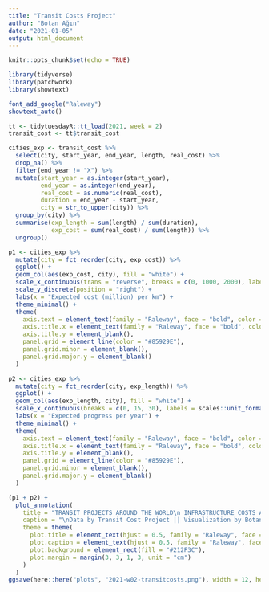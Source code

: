 ```yaml
---
title: "Transit Costs Project"
author: "Botan Ağın"
date: "2021-01-05"
output: html_document
---
```


```r
knitr::opts_chunk$set(echo = TRUE)
```

```r
library(tidyverse)
library(patchwork)
library(showtext)
```

```r
font_add_google("Raleway")
showtext_auto()
```

```r
tt <- tidytuesdayR::tt_load(2021, week = 2)
transit_cost <- tt$transit_cost
```

```r
cities_exp <- transit_cost %>% 
  select(city, start_year, end_year, length, real_cost) %>% 
  drop_na() %>% 
  filter(end_year != "X") %>% 
  mutate(start_year = as.integer(start_year),
         end_year = as.integer(end_year),
         real_cost = as.numeric(real_cost),
         duration = end_year - start_year,
         city = str_to_upper(city)) %>% 
  group_by(city) %>% 
  summarise(exp_length = sum(length) / sum(duration),
            exp_cost = sum(real_cost) / sum(length)) %>% 
  ungroup()
```

```r
p1 <- cities_exp %>% 
  mutate(city = fct_reorder(city, exp_cost)) %>%
  ggplot() +
  geom_col(aes(exp_cost, city), fill = "white") + 
  scale_x_continuous(trans = "reverse", breaks = c(0, 1000, 2000), labels=scales::dollar_format()) +
  scale_y_discrete(position = "right") +
  labs(x = "Expected cost (million) per km") +
  theme_minimal() +
  theme(
    axis.text = element_text(family = "Raleway", face = "bold", color = "white"),
    axis.title.x = element_text(family = "Raleway", face = "bold", color = "white"),
    axis.title.y = element_blank(),
    panel.grid = element_line(color = "#85929E"),
    panel.grid.minor = element_blank(),
    panel.grid.major.y = element_blank()
  )

p2 <- cities_exp %>% 
  mutate(city = fct_reorder(city, exp_length)) %>%
  ggplot() +
  geom_col(aes(exp_length, city), fill = "white") + 
  scale_x_continuous(breaks = c(0, 15, 30), labels = scales::unit_format(unit = "km")) +
  labs(x = "Expected progress per year") +
  theme_minimal() +
  theme(
    axis.text = element_text(family = "Raleway", face = "bold", color = "white"),
    axis.title.x = element_text(family = "Raleway", face = "bold", color = "white"),
    axis.title.y = element_blank(),
    panel.grid = element_line(color = "#85929E"),
    panel.grid.minor = element_blank(),
    panel.grid.major.y = element_blank()
  )

(p1 + p2) +
  plot_annotation(
    title = "TRANSIT PROJECTS AROUND THE WORLD\n INFRASTRUCTURE COSTS AND CONSTRUCTION SPEEDS",
    caption = "\nData by Transit Cost Project || Visualization by Botan Ağın",
    theme = theme(
      plot.title = element_text(hjust = 0.5, family = "Raleway", face = "bold", size = 26, colour = "white"),
      plot.caption = element_text(hjust = 0.5, family = "Raleway", face = "bold", colour = "white"),
      plot.background = element_rect(fill = "#212F3C"),
      plot.margin = margin(3, 3, 1, 3, unit = "cm")
    )
  )
ggsave(here::here("plots", "2021-w02-transitcosts.png"), width = 12, height = 18, dpi = 600)
```
